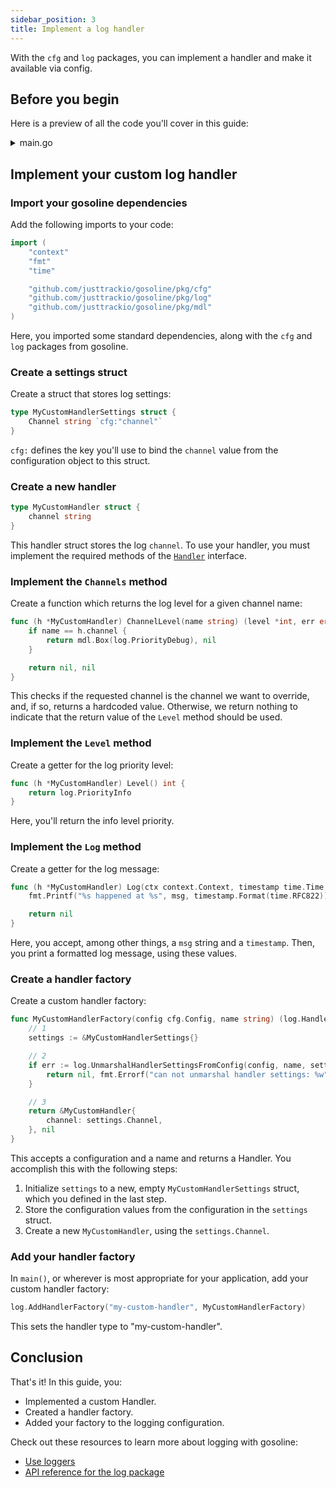 ```yaml
---
sidebar_position: 3
title: Implement a log handler
---
```



With the `cfg` and `log` packages, you can implement a handler and make it available via config.

## Before you begin

Here is a preview of all the code you'll cover in this guide:

<details><summary>main.go</summary>
<p>

<CodeBlock showLineNumbers language="go">{LogHandler}</CodeBlock>

</p>
</details>

## Implement your custom log handler

### Import your gosoline dependencies

Add the following imports to your code:

```go
import (
	"context"
	"fmt"
	"time"

	"github.com/justtrackio/gosoline/pkg/cfg"
	"github.com/justtrackio/gosoline/pkg/log"
	"github.com/justtrackio/gosoline/pkg/mdl"
)
```

Here, you imported some standard dependencies, along with the `cfg` and `log` packages from gosoline.

### Create a settings struct

Create a struct that stores log settings:

```go
type MyCustomHandlerSettings struct {
	Channel string `cfg:"channel"`
}
```

`cfg:` defines the key you'll use to bind the `channel` value from the configuration object to this struct.

### Create a new handler

```go
type MyCustomHandler struct {
	channel string
}
```

This handler struct stores the log `channel`. To use your handler, you must implement the required methods of the [`Handler`](/reference/package-log#handler) interface.

### Implement the `Channels` method

Create a function which returns the log level for a given channel name:

```go
func (h *MyCustomHandler) ChannelLevel(name string) (level *int, err error) {
	if name == h.channel {
		return mdl.Box(log.PriorityDebug), nil
	}

	return nil, nil
}
```

This checks if the requested channel is the channel we want to override, and, if so, returns a hardcoded value. Otherwise, we return nothing to indicate that the return value of the `Level` method should be used.

### Implement the `Level` method

Create a getter for the log priority level:

```go
func (h *MyCustomHandler) Level() int {
	return log.PriorityInfo
}
```

Here, you'll return the info level priority.

### Implement the `Log` method

Create a getter for the log message:

```go
func (h *MyCustomHandler) Log(ctx context.Context, timestamp time.Time, level int, msg string, args []any, err error, data log.Data) error {
	fmt.Printf("%s happened at %s", msg, timestamp.Format(time.RFC822))

	return nil
}
```

Here, you accept, among other things, a `msg` string and a `timestamp`. Then, you print a formatted log message, using these values.

### Create a handler factory

Create a custom handler factory:

```go
func MyCustomHandlerFactory(config cfg.Config, name string) (log.Handler, error) {
	// 1
	settings := &MyCustomHandlerSettings{}

	// 2
	if err := log.UnmarshalHandlerSettingsFromConfig(config, name, settings); err != nil {
		return nil, fmt.Errorf("can not unmarshal handler settings: %w", err)
	}

	// 3
	return &MyCustomHandler{
		channel: settings.Channel,
	}, nil
}
```

This accepts a configuration and a name and returns a Handler. You accomplish this with the following steps:

1. Initialize `settings` to a new, empty `MyCustomHandlerSettings` struct, which you defined in the last step.
2. Store the configuration values from the configuration in the `settings` struct.
3. Create a new `MyCustomHandler`, using the `settings.Channel`.

### Add your handler factory

In `main()`, or wherever is most appropriate for your application, add your custom handler factory: 

```go
log.AddHandlerFactory("my-custom-handler", MyCustomHandlerFactory)
```

This sets the handler type to "my-custom-handler".

## Conclusion

That's it! In this guide, you:

- Implemented a custom Handler.
- Created a handler factory.
- Added your factory to the logging configuration.

Check out these resources to learn more about logging with gosoline:

- [Use loggers](/how-to/logging/use-loggers)
- [API reference for the log package](/reference/package-log)
